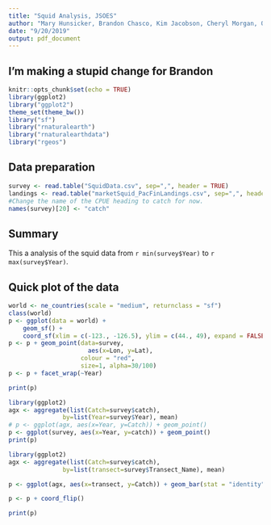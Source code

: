 ```yaml
---
title: "Squid Analysis, JSOES"
author: "Mary Hunsicker, Brandon Chasco, Kim Jacobson, Cheryl Morgan, Owen ??"
date: "9/20/2019"
output: pdf_document
---
```


## I'm making a stupid change for Brandon


```r
knitr::opts_chunk$set(echo = TRUE)
library(ggplot2)
library("ggplot2")
theme_set(theme_bw())
library("sf")
library("rnaturalearth")
library("rnaturalearthdata")
library("rgeos")
```

## Data preparation 
```r
survey <- read.table("SquidData.csv", sep=",", header = TRUE)
landings <- read.table("marketSquid_PacFinLandings.csv", sep=",", header = TRUE)
#Change the name of the CPUE heading to catch for now.
names(survey)[20] <- "catch"
```

## Summary 
This a analysis of the squid data from `r min(survey$Year)` to `r max(survey$Year)`.

## Quick plot of the data

```r
world <- ne_countries(scale = "medium", returnclass = "sf")
class(world)
p <- ggplot(data = world) +
    geom_sf() +
    coord_sf(xlim = c(-123., -126.5), ylim = c(44., 49), expand = FALSE)
p <- p + geom_point(data=survey, 
                      aes(x=Lon, y=Lat),
                    colour = "red",
                    size=1, alpha=30/100)
p <- p + facet_wrap(~Year)

print(p)
```

```r
library(ggplot2)
agx <- aggregate(list(Catch=survey$catch),
               by=list(Year=survey$Year), mean)
# p <- ggplot(agx, aes(x=Year, y=Catch)) + geom_point()
p <- ggplot(survey, aes(x=Year, y=catch)) + geom_point()
print(p)
```

```r
library(ggplot2)
agx <- aggregate(list(Catch=survey$catch),
               by=list(transect=survey$Transect_Name), mean)

p <- ggplot(agx, aes(x=transect, y=Catch)) + geom_bar(stat = "identity")

p <- p + coord_flip()

print(p)
```


